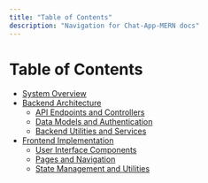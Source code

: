 ```yaml
---
title: "Table of Contents"
description: "Navigation for Chat-App-MERN docs"
---
```

# Table of Contents

   - [System Overview](./1_system-overview.mdx)
  - [Backend Architecture](./2_backend-architecture.mdx)
    - [API Endpoints and Controllers](./2.1_api-endpoints-and-controllers.mdx)
    - [Data Models and Authentication](./2.2_data-models-and-authentication.mdx)
    - [Backend Utilities and Services](./2.3_backend-utilities-and-services.mdx)
  - [Frontend Implementation](./3_frontend-implementation.mdx)
    - [User Interface Components](./3.1_user-interface-components.mdx)
    - [Pages and Navigation](./3.2_pages-and-navigation.mdx)
    - [State Management and Utilities](./3.3_state-management-and-utilities.mdx)